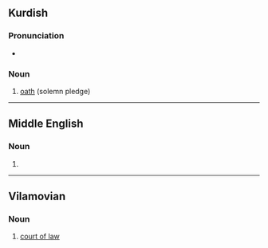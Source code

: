 ==Kurdish==

===Pronunciation===
* {{ku-IPA}}

===Noun===
{{ku-noun|g=f}}

# [[oath]] (solemn pledge)

----

==Middle English==

===Noun===
{{head|enm|noun}}

# {{alternative form of|enm|sand}}

----

==Vilamovian==

===Noun===
{{wym-noun|g=m|pl=sonda}}

# [[court of law]]